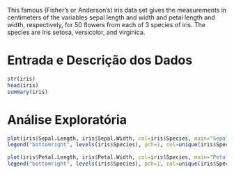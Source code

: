 This famous (Fisher's or Anderson's) iris data set gives the measurements in centimeters of the variables sepal length and width and petal length and width, respectively, for 50 flowers from each of 3 species of iris. The species are Iris setosa, versicolor, and virginica.

Entrada e Descrição dos Dados
========================================================
```r
str(iris)
head(iris)
summary(iris)
```

Análise Exploratória
========================================================
```r
plot(iris$Sepal.Length, iris$Sepal.Width, col=iris$Species, main="Sepals of Iris Data Set (50 flowers)", xlab="Length (cm)", ylab="Width (cm)")
legend("bottomright", levels(iris$Species), pch=1, col=unique(iris$Species))

plot(iris$Petal.Length, iris$Petal.Width, col=iris$Species, main="Petals of Iris Data Set (50 flowers)", xlab="Length (cm)", ylab="Width (cm)")
legend("bottomright", levels(iris$Species), pch=1, col=unique(iris$Species))
```